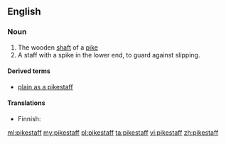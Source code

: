 ==English==

===Noun===
{{en-noun|head=[[pike]][[staff]]}}

# The wooden [[shaft]] of a [[pike]]
# A staff with a spike in the lower end, to guard against slipping.
#: {{rfquotek|Sir Walter Scott}}

====Derived terms====
* [[plain as a pikestaff]]

====Translations====
{{trans-top|shaft of a pike}}
* Finnish: {{t+|fi|peitsi|alt=peitsen}} {{t+|fi|varsi}}
{{trans-mid}}
{{trans-bottom}}

[[ml:pikestaff]]
[[my:pikestaff]]
[[pl:pikestaff]]
[[ta:pikestaff]]
[[vi:pikestaff]]
[[zh:pikestaff]]
